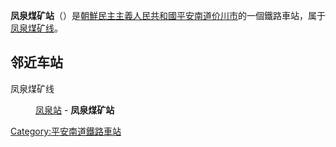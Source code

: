 {{unreferenced|time=2015-01-19T06:46:55+00:00}}
{{朝鮮半島車站資訊
|公司色 = blue
|文字色 = 
|站名 = 凤泉煤矿站
|圖片 = 
|pxl = 
|圖片說明 =
|前一站 = [[凤泉站_(平安南道)|凤泉]]
|前一站距離 = 2.0
|後一站距離 = 
|後一站 = 
|所屬路線 = [[凤泉煤矿线|凤泉煤矿线]]
|距離 = 2.0
|起點站 = [[凤泉站_(平安南道)|凤泉]]
|諺文 = 봉천탄광역
|朝鮮漢字 = 鳳泉炭鑛驛
|文觀部式 = 
|馬-賴式 = Pongch'ŏn T'an'gwang-yŏk
|副站名 = 
|車站編號 = 
|停站路線數 = 
|所屬公司 = [[朝鮮民主主義人民共和國鐵道省|朝鮮民主主義人民共和國鐵道省]]
|所在地 =[[平安南道|平安南道]][[价川市|价川市]]
|車站構造 = 地面车站
|月台配置 = 
|啟用年月日 =
|廢站年月日 = 
|上下車人次 = 
|統計年度 = 
|轉車 = 
|備註 = 
|全寬備註 = 
}}

'''凤泉煤矿站'''（{{lang-ko|봉천탄광역}}）是[[朝鮮民主主義人民共和國|朝鮮民主主義人民共和國]][[平安南道|平安南道]][[价川市|价川市]]的一個鐵路車站，属于[[凤泉煤矿线|凤泉煤矿线]]。

==邻近车站==
凤泉煤矿线
:[[凤泉站_(平安南道)|凤泉站]] - '''凤泉煤矿站'''

{{朝鲜铁路小作品}}

{{凤泉煤矿线}}

[[Category:平安南道鐵路車站|Category:平安南道鐵路車站]]